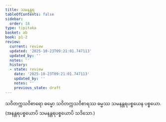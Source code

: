 ```yaml
---
title: သမနန္တရ
tableOfContents: false
sidebar:
  order: 18
type: tipitaka
basket: ab
book: p1-2
review:
  current: review
  updated: '2025-10-23T09:21:01.747113'
  updated_by: ''
  notes: ''
  history:
  - state: review
    date: '2025-10-23T09:21:01.747113'
    updated_by: ''
    notes: ''
    previous_state: draft
---
```



<ReviewStatus review={frontmatter.review} showDetails={true} />

<HypothesisAnnotation frontmatter={frontmatter} />

<DynamicBreadcrumb />

<Division number="84" book="p1-2" e="ch" v="37" p="57">

<Paragraph number="351" book="p1-2">
သဝိတက္ကသဝိစာရော ဓမ္မော သဝိတက္ကသဝိစာရဿ ဓမ္မဿ သမနန္တရပစ္စယေန ပစ္စယော. (အနန္တရပစ္စယောပိ သမနန္တရပစ္စယောပိ သဒိသော.)
</Paragraph>
</Division>